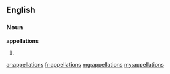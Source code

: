 ==English==

===Noun===
'''appellations'''

# {{plural of|appellation}}

[[ar:appellations]]
[[fr:appellations]]
[[mg:appellations]]
[[my:appellations]]